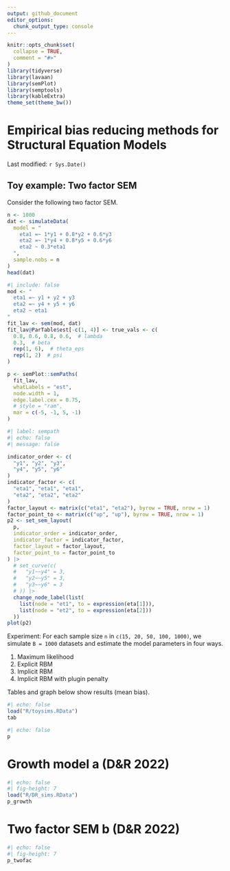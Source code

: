 ```yaml
---
output: github_document
editor_options: 
  chunk_output_type: console
---
```


<!-- README.md is generated from README.Rmd. Please edit that file -->

```r
knitr::opts_chunk$set(
  collapse = TRUE,
  comment = "#>"
)
library(tidyverse)
library(lavaan)
library(semPlot)
library(semptools)
library(kableExtra)
theme_set(theme_bw())
```

# Empirical bias reducing methods for Structural Equation Models

<!-- badges: start -->
<!-- badges: end -->

Last modified: `r Sys.Date()`

## Toy example: Two factor SEM

Consider the following two factor SEM.

```r
n <- 1000
dat <- simulateData(
  model = "
    eta1 =~ 1*y1 + 0.8*y2 + 0.6*y3
    eta2 =~ 1*y4 + 0.8*y5 + 0.6*y6
    eta2 ~ 0.3*eta1
  ",
  sample.nobs = n
)
head(dat)
```

```r
#| include: false
mod <- "
  eta1 =~ y1 + y2 + y3
  eta2 =~ y4 + y5 + y6
  eta2 ~ eta1
"
fit_lav <- sem(mod, dat)
fit_lav@ParTable$est[-c(1, 4)] <- true_vals <- c(
  0.8, 0.6, 0.8, 0.6,  # lambda
  0.3,  # beta
  rep(1, 6),  # theta_eps
  rep(1, 2)  # psi
)

p <- semPlot::semPaths(
  fit_lav, 
  whatLabels = "est",
  node.width = 1,
  edge.label.cex = 0.75,
  # style = "ram",
  mar = c(-5, -1, 5, -1)
)
```

```r
#| label: sempath
#| echo: false
#| message: false

indicator_order <- c(
  "y1", "y2", "y3",
  "y4", "y5", "y6"
)
indicator_factor <- c(
  "eta1", "eta1", "eta1",
  "eta2", "eta2", "eta2"
)
factor_layout <- matrix(c("eta1", "eta2"), byrow = TRUE, nrow = 1)
factor_point_to <- matrix(c("up", "up"), byrow = TRUE, nrow = 1)
p2 <- set_sem_layout(
  p,
  indicator_order = indicator_order,
  indicator_factor = indicator_factor,
  factor_layout = factor_layout,
  factor_point_to = factor_point_to
) |>
  # set_curve(c(
  #   "y1~~y4" = 3,
  #   "y2~~y5" = 3,
  #   "y3~~y6" = 3
  # )) |>
  change_node_label(list(
    list(node = "et1", to = expression(eta[1])),
    list(node = "et2", to = expression(eta[2]))
  ))
plot(p2)
```

Experiment: For each sample size `n` in `c(15, 20, 50, 100, 1000)`, we simulate `B = 1000` datasets and estimate the model parameters in four ways.

1. Maximum likelihood
2. Explicit RBM
3. Implicit RBM
4. Implicit RBM with plugin penalty

Tables and graph below show results (mean bias).

```r
#| echo: false
load("R/toysims.RData")
tab
```


```r
#| echo: false
p
```

# Growth model a (D&R 2022)

```r
#| echo: false
#| fig-height: 7
load("R/DR_sims.RData")
p_growth
```

# Two factor SEM b (D&R 2022)


```r
#| echo: false
#| fig-height: 7
p_twofac
```

